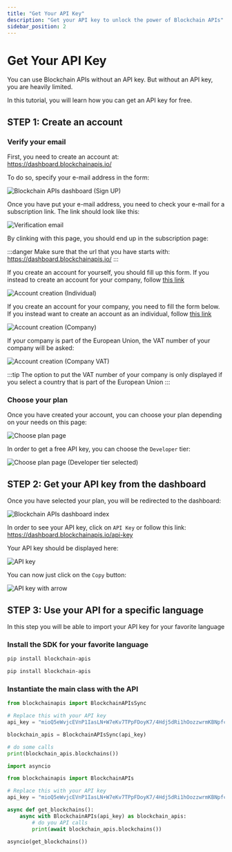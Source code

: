 ```yaml
---
title: "Get Your API Key"
description: "Get your API key to unlock the power of Blockchain APIs"
sidebar_position: 2
---
```



# Get Your API Key

You can use Blockchain APIs without an API key. But without an API key, you are heavily limited.

In this tutorial, you will learn how you can get an API key for free.

## STEP 1: Create an account

### Verify your email

First, you need to create an account at: https://dashboard.blockchainapis.io/

To do so, specify your e-mail address in the form:

<img loading="eager" alt="Blockchain APIs dashboard (Sign UP)" src="/img/docs/api-key/sign-up.png" />

Once you have put your e-mail address, you need to check your e-mail for a subscription link. The link should look like this:

<img loading="eager" alt="Verification email" src="/img/docs/api-key/verification-email.png" />

By clinking with this page, you should end up in the subscription page:

:::danger
Make sure that the url that you have starts with: https://dashboard.blockchainapis.io/
:::

<Tabs groupId="subscription" queryString>
<TabItem value="individual" label="Individual" default>

If you create an account for yourself, you should fill up this form. If you instead
to create an account for your company, follow [this link](?subscription=company)

<img loading="eager" alt="Account creation (Individual)" src="/img/docs/api-key/create-account.png" />


</TabItem>
<TabItem value="company" label="Company">

If you create an account for your company, you need to fill the form below. If you instead want
to create an account as an individual, follow [this link](?subscription=individual)

<img loading="eager" alt="Account creation (Company)" src="/img/docs/api-key/create-account-company.png" />

If your company is part of the European Union, the VAT number of your company will be asked:

<img loading="eager" alt="Account creation (Company VAT)" src="/img/docs/api-key/vat.png" />

:::tip
The option to put the VAT number of your company is only displayed if you select a country that
is part of the European Union
:::

</TabItem>
</Tabs>

### Choose your plan

Once you have created your account, you can choose your plan depending on your needs on this page:

<img loading="eager" alt="Choose plan page" src="/img/docs/api-key/choose-plan.png" />

In order to get a free API key, you can choose the `Developer` tier:

<img loading="eager" alt="Choose plan page (Developer tier selected)" src="/img/docs/api-key/choose-plan-developer.png" />

## STEP 2: Get your API key from the dashboard

Once you have selected your plan, you will be redirected to the dashboard:

<img loading="eager" alt="Blockchain APIs dashboard index" src="/img/docs/api-key/dashboard.png" />

In order to see your API key, click on `API Key` or follow this link: https://dashboard.blockchainapis.io/api-key

Your API key should be displayed here:

<img loading="eager" alt="API key" src="/img/docs/api-key/api-key.png" />

You can now just click on the `Copy` button:

<img loading="eager" alt="API key with arrow" src="/img/docs/api-key/api-key-arrow.png" />

## STEP 3: Use your API for a specific language

In this step you will be able to import your API key for your favorite language

### Install the SDK for your favorite language

<Tabs groupId="programming-language" queryString>
<TabItem value="python" label="Python" default>

```sh
pip install blockchain-apis
```

</TabItem>
<TabItem value="python-async" label="Python-Async">

```sh
pip install blockchain-apis
```

</TabItem>
</Tabs>

### Instantiate the main class with the API

<Tabs groupId="programming-language" queryString>
<TabItem value="python" label="Python" default>

```py
from blockchainapis import BlockchainAPIsSync

# Replace this with your API key
api_key = "mioQ5eWvjcEVnP1IasLN+W7eKv7TPpFDoyK7/4Hdj5dRi1hOozzwrmKBNpfcRNy8IoY="

blockchain_apis = BlockchainAPIsSync(api_key)

# do some calls
print(blockchain_apis.blockchains())
```

</TabItem>
<TabItem value="python-async" label="Python-Async">

```py
import asyncio

from blockchainapis import BlockchainAPIs

# Replace this with your API key
api_key = "mioQ5eWvjcEVnP1IasLN+W7eKv7TPpFDoyK7/4Hdj5dRi1hOozzwrmKBNpfcRNy8IoY="

async def get_blockchains():
    async with BlockchainAPIs(api_key) as blockchain_apis:
        # do you API calls
        print(await blockchain_apis.blockchains())

asyncio(get_blockchains())
```

</TabItem>
</Tabs>
